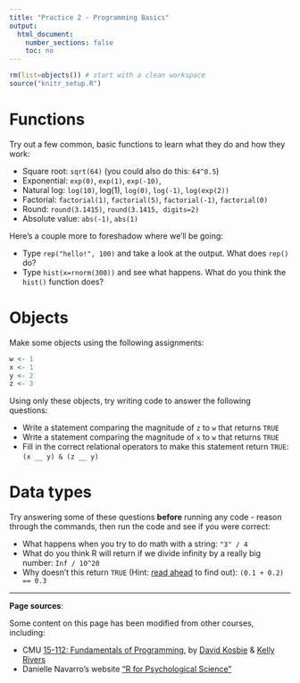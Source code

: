 ```yaml
---
title: "Practice 2 - Programming Basics"
output:
  html_document:
    number_sections: false
    toc: no
---
```


```r
rm(list=objects()) # start with a clean workspace
source("knitr_setup.R")
```

# Functions

Try out a few common, basic functions to learn what they do and how they work:

- Square root: `sqrt(64)` (you could also do this: `64^0.5`)
- Exponential: `exp(0)`, `exp(1)`, `exp(-10)`,
- Natural log: `log(10)`, log(1), `log(0)`, `log(-1)`, `log(exp(2))`
- Factorial: `factorial(1)`, `factorial(5)`, `factorial(-1)`, `factorial(0)`
- Round: `round(3.1415)`, `round(3.1415, digits=2)`
- Absolute value: `abs(-1)`, `abs(1)`

Here's a couple more to foreshadow where we'll be going:

- Type `rep("hello!", 100)` and take a look at the output. What does `rep()` do?
- Type `hist(x=rnorm(300))` and see what happens. What do you think the `hist()` function does?

# Objects

Make some objects using the following assignments:

```r
w <- 1
x <- 1
y <- 2
z <- 3
```

Using only these objects, try writing code to answer the following questions:

- Write a statement comparing the magnitude of `z` to `w` that returns `TRUE`
- Write a statement comparing the magnitude of `x` to `w` that returns `TRUE`
- Fill in the correct relational operators to make this statement return `TRUE`: `(x __ y) & (z __ y)`

# Data types

Try answering some of these questions **before** running any code - reason through the commands, then run the code and see if you were correct:

- What happens when you try to do math with a string: `"3" / 4`
- What do you think R will return if we divide infinity by a really big number: `Inf / 10^20`
- Why doesn't this return `TRUE` (Hint: [read ahead](L3.1-functions.html#7_tips) to find out): `(0.1 + 0.2) == 0.3`

---

**Page sources**:

Some content on this page has been modified from other courses, including:

- CMU [15-112: Fundamentals of Programming](http://www.kosbie.net/cmu/spring-17/15-112/), by [David Kosbie](http://www.kosbie.net/cmu/) & [Kelly Rivers](https://hcii.cmu.edu/people/kelly-rivers)
- Danielle Navarro's website ["R for Psychological Science"](https://psyr.org/index.html)

